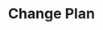 ---
openapi: post /subscriptions/{subscription_id}/change-plan
title: Change Plan
description: Modify an existing subscription's plan, enabling both upgrades and downgrades to different pricing tiers.<br/><br/>Note&colon; This will use the existing payment information of the customer to upgrade/downgrade the plan.
---